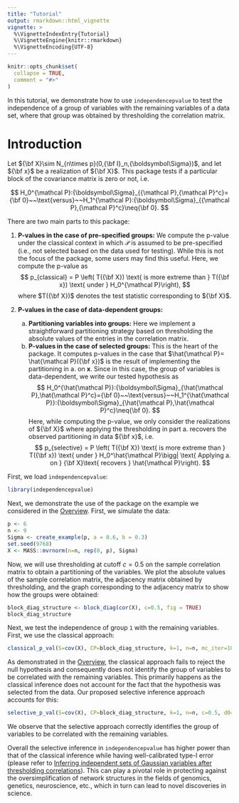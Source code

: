 ```yaml
---
title: "Tutorial"
output: rmarkdown::html_vignette
vignette: >
  %\VignetteIndexEntry{Tutorial}
  %\VignetteEngine{knitr::rmarkdown}
  %\VignetteEncoding{UTF-8}
---
```

\newcommand{\bA}{{\bf A}}
\newcommand{\bX}{{\bf X}}
\newcommand{\bx}{{\bf x}}
\newcommand{\bI}{{\bf I}}
\newcommand{\bW}{{\bf W}}
\newcommand{\bS}{{\bf S}}
\newcommand{\bT}{{\bf T}}
\newcommand{\bL}{{\bf L}}
\newcommand{\bg}{{\bf g}}
\newcommand{\bSigma}{{\boldsymbol\Sigma}}
\newcommand{\bLambda}{{\boldsymbol\Lambda}}
\newcommand{\bGamma}{{\boldsymbol\Gamma}}
\newcommand{\blambda}{\boldsymbol\lambda}
\newcommand{\P}{{\mathcal P}}
\newcommand{\hP}{\hat{\mathcal P}}

```r
knitr::opts_chunk$set(
  collapse = TRUE,
  comment = "#>"
)
```

In this tutorial, we demonstrate how to use `independencepvalue` to test the independence of a group of variables with the remaining variables of a data set, where that group was obtained by thresholding the correlation matrix. 

# Introduction
Let $\bX\sim N_{n\times p}(0,\bI_n,\bSigma)$, and let $\bx$ be a realization of $\bX$. This package tests if a particular block of the covariance matrix is zero or not, i.e.

$$
H_0^\P:\bSigma_{\P,\P^c}={\bf 0}~~\text{versus}~~H_1^\P:\bSigma_{\P,\P^c}\neq{\bf 0}.
$$

There are two main parts to this package:

1. **P-values in the case of pre-specified groups:** We compute the p-value under the classical context in which $\P$ is assumed to be pre-specified (i.e., not selected based on the data used for testing).  While this is not the focus of the package, some users may find this useful. Here, we compute the p-value as 
$$
p_{classical} = P \left( T(\bX) \text{ is more extreme than } T(\bx) \text{ under } H_0^\P\right),
$$
where $T(\bX)$ denotes the test statistic corresponding to $\bX$.

2. **P-values in the case of data-dependent groups:**
    a. **Partitioning variables into groups:** Here we implement a straightforward partitioning strategy based on thresholding the absolute values of the entries in the correlation matrix.
    b. **P-values in the case of selected groups:** This is the heart of the package.  It computes p-values in the case that $\hP = \hP(\bx)$ is the result of implementing the partitioning in a. on $\mathbf{x}$. Since in this case, the group of variables is data-dependent, we write our tested hypothesis as 
$$
H_0^{\hP}:\bSigma_{\hP,\hP^c}={\bf 0}~~\text{versus}~~H_1^{\hP}:\bSigma_{\hP,\hP^c}\neq{\bf 0}.
$$
Here, while computing the p-value, we only consider the realizations of $\bX$ where applying the thresholding in part a. recovers the observed partitioning in data $\bx$, i.e.
$$
p_{selective} = P \left( T(\bX) \text{ is more extreme than } T(\bx) \text{ under } H_0^\hP \bigg| \text{ Applying a. on } \bX \text{ recovers } \hP\right).
$$


First, we load `independencepvalue`:

```r
library(independencepvalue)
```

Next, we demonstrate the use of the package on the example we considered in the [Overview](Overview.html). First, we simulate the data:
```r
p <- 6
n <- 9
Sigma <- create_example(p, a = 0.6, b = 0.3)
set.seed(9768)
X <- MASS::mvrnorm(n=n, rep(0, p), Sigma)
```

Now, we will use thresholding at cutoff $c = 0.5$ on the sample correlation matrix to obtain a partitioning of the variables. We plot the absolute values of the sample correlation matrix, the adjacency matrix obtained by thresholding, and the graph corresponding to the adjacency matrix to show how the groups were obtained:
```r
block_diag_structure <- block_diag(cor(X), c=0.5, fig = TRUE)
block_diag_structure
```

Next, we test the independence of group `1` with the remaining variables. First, we use the classical approach:
```r
classical_p_val(S=cov(X), CP=block_diag_structure, k=1, n=n, mc_iter=1000)
```
As demonstrated in the [Overview](Overview.html), the classical approach fails to reject the null hypothesis and consequently does not identify the group of variables to be correlated with the remaining variables. This primarily happens as the classical inference does not account for the fact that the hypothesis was selected from the data. Our proposed selective inference approach accounts for this:
```r
selective_p_val(S=cov(X), CP=block_diag_structure, k=1, n=n, c=0.5, d0=5, mc_iter=1000)
```
We observe that the selective approach correctly identifies the group of variables to be correlated with the remaining variables. 

Overall the selective inference in `independencepvalue` has higher power than that of the classical inference while having well-calibrated type-I error (please refer to [Inferring independent sets of Gaussian variables after thresholding correlations](XXXX.arxiv.org)). This can play a pivotal role in protecting against the oversimplification of network structures in the fields of genomics, genetics, neuroscience, etc., which in turn can lead to novel discoveries in science. 
